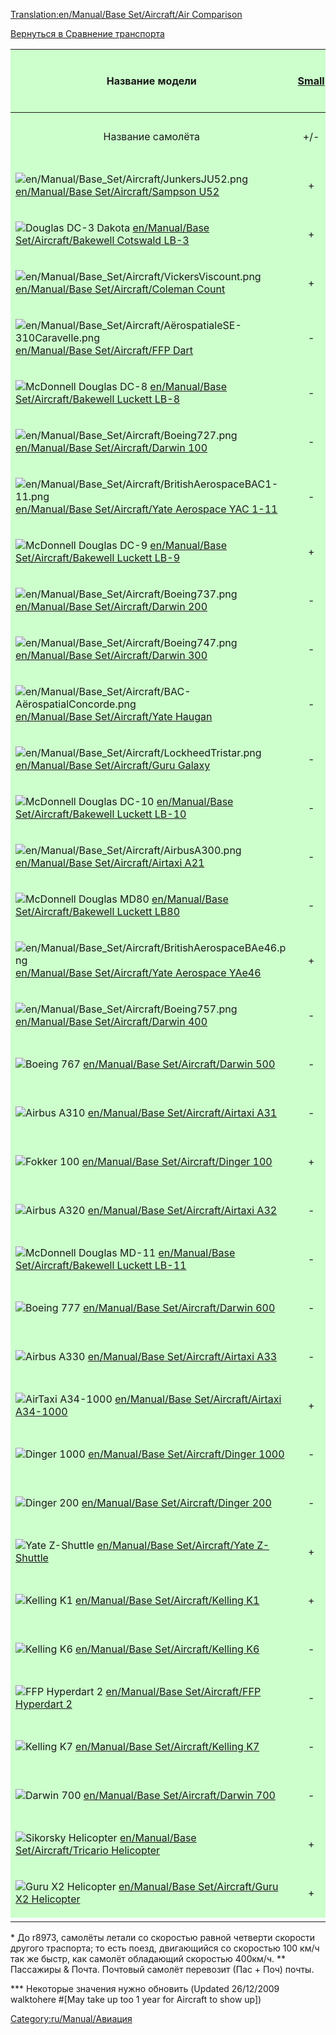 [[Translation:en/Manual/Base Set/Aircraft/Air Comparison]]

[[ru/Manual/Base Set/Сравнение транспорта|Вернуться в Сравнение транспорта]]


{|
!style="background: #ccffcc" |Название модели
!style="background: #ccffcc" |[[en/Manual/Airports#crash-landing|Small]]
!style="background: #ccccff" |Цена
!style="background: #ffffcc" |Скорость*
!style="background: #ccccff" |Стоимость обслуживания
!style="background: #ccffcc" |Разработан #
!style="background: #ccffcc" |Срок службы
!style="background: #ff9999" colspan="3" |Вместимость (NC = No Change)
|-
|style="background: #ccffcc; text-align:center" |Название самолёта
|style="background: #ccffcc; text-align:center" |<nowiki>+/-</nowiki>
|style="background: #ccccff; text-align:center" |£ ($)
|style="background: #ffffcc; text-align:center" |км/ч (миль/ч)
|style="background: #ccccff; text-align:center" |£ ($) / год
|style="background: #ccffcc; text-align:center" |год
|style="background: #ccffcc; text-align:center" |лет
|style="background: #ff9999; text-align:center" |Пас & Поч**
|style="background: #ff9999; text-align:center" |Товары 
|style="background: #ff9999; text-align:center" |Ценности***
|-
|style="background: #ccffcc" |[[File:en/Manual/Base Set/Aircraft/JunkersJU52.png]]  [[en/Manual/Base Set/Aircraft/Sampson U52]]
|style="background: #ccffcc; text-align:center" |<nowiki>+</nowiki>
|style="background: #ccccff; text-align:right" |28,710 (57,420)
|style="background: #ffffcc; text-align:right" |476 (296)
|style="background: #ccccff; text-align:right" |2,390 (4,780)
|style="background: #ccffcc; text-align:right" |1928
|style="background: #ccffcc; text-align:right" |20
|style="background: #ff9999" |25 & 4
|style="background: #ff9999; text-align:right" |14 (NC)
|style="background: #ff9999; text-align:right" |7 (NC)
|-
|style="background: #ccffcc" |[[File:en/Manual/Base Set/Aircraft/DouglasDC-3Dakota.png|Douglas DC-3 Dakota]]  [[en/Manual/Base Set/Aircraft/Bakewell Cotswald LB-3]]
|style="background: #ccffcc; text-align:center" |<nowiki>+</nowiki>
|style="background: #ccccff; text-align:right" |30,761 (61,522)
|style="background: #ffffcc; text-align:right" |476 (296)
|style="background: #ccccff; text-align:right" |2,756 (5,512)
|style="background: #ccffcc; text-align:right" |1934
|style="background: #ccffcc; text-align:right" |30
|style="background: #ff9999" |30 & 6 
|style="background: #ff9999; text-align:right" |18 (NC)
|style="background: #ff9999; text-align:right" |9 (NC)
|-
|style="background: #ccffcc" |[[File:en/Manual/Base Set/Aircraft/VickersViscount.png]]  [[en/Manual/Base Set/Aircraft/Coleman Count]]
|style="background: #ccffcc; text-align:center" |<nowiki>+</nowiki>
|style="background: #ccccff; text-align:right" |30,761 (61,522)
|style="background: #ffffcc; text-align:right" |476 (296)
|style="background: #ccccff; text-align:right" |2,812 (5,624)
|style="background: #ccffcc; text-align:right" |1947
|style="background: #ccffcc; text-align:right" |24
|style="background: #ff9999" |65 & 8 
|style="background: #ff9999; text-align:right" |32 (36)
|style="background: #ff9999; text-align:right" |16 (18)
|-
|style="background: #ccffcc" |[[File:en/Manual/Base Set/Aircraft/AërospatialeSE-310Caravelle.png]]  [[en/Manual/Base Set/Aircraft/FFP Dart]]
|style="background: #ccffcc; text-align:center" |<nowiki>-</nowiki>
|style="background: #ccccff; text-align:right" |32,812 (65,624)
|style="background: #ffffcc; text-align:right" |952 (592)
|style="background: #ccccff; text-align:right" |3,656 (7,312)
|style="background: #ccffcc; text-align:right" |1955
|style="background: #ccffcc; text-align:right" |18
|style="background: #ff9999" |90 & 10
|style="background: #ff9999; text-align:right" |45 (50)
|style="background: #ff9999; text-align:right" |25 (NC)
|-
|style="background: #ccffcc" |[[File:en/Manual/Base Set/Aircraft/McDonnellDouglasDC-8.png|McDonnell Douglas DC-8]]  [[en/Manual/Base Set/Aircraft/Bakewell Luckett LB-8]]
|style="background: #ccffcc; text-align:center" |<nowiki>-</nowiki>
|style="background: #ccccff; text-align:right" |36,914 (73,828)
|style="background: #ffffcc; text-align:right" |952 (592)
|style="background: #ccccff; text-align:right" |6,750 (13,500)
|style="background: #ccffcc; text-align:right" |1958
|style="background: #ccffcc; text-align:right" |23
|style="background: #ff9999" |200 & 30
|style="background: #ff9999; text-align:right" |100 (115)
|style="background: #ff9999; text-align:right" |50 (57)
|-
|style="background: #ccffcc" |[[File:en/Manual/Base Set/Aircraft/Boeing727.png]]  [[en/Manual/Base Set/Aircraft/Darwin 100]]
|style="background: #ccffcc; text-align:center" |<nowiki>-</nowiki>
|style="background: #ccccff; text-align:right" |36,919 (73,828)
|style="background: #ffffcc; text-align:right" |952 (592) 
|style="background: #ccccff; text-align:right" |6,750 (13,500)
|style="background: #ccffcc; text-align:right" |1962
|style="background: #ccffcc; text-align:right" |25
|style="background: #ff9999" |170 & 35
|style="background: #ff9999; text-align:right" |85 (102)
|style="background: #ff9999; text-align:right" |42 (51)
|-
|style="background: #ccffcc" |[[File:en/Manual/Base Set/Aircraft/BritishAerospaceBAC1-11.png]]  [[en/Manual/Base Set/Aircraft/Yate Aerospace YAC 1-11]]
|style="background: #ccffcc; text-align:center" |<nowiki>-</nowiki>
|style="background: #ccccff; text-align:right" |32,812 (65,624)
|style="background: #ffffcc; text-align:right" |952 (592)
|style="background: #ccccff; text-align:right" |3,796 (7,592)
|style="background: #ccffcc; text-align:right" |1963
|style="background: #ccffcc; text-align:right" |22
|style="background: #ff9999" |95 & 10
|style="background: #ff9999; text-align:right" |47 (52)
|style="background: #ff9999; text-align:right" |23 (26)
|-
|style="background: #ccffcc" |[[File:en/Manual/Base Set/Aircraft/McDonnellDouglasDC-9.png|McDonnell Douglas DC-9]]  [[en/Manual/Base Set/Aircraft/Bakewell Luckett LB-9]]
|style="background: #ccffcc; text-align:center" |<nowiki>+</nowiki>
|style="background: #ccccff; text-align:right" |34,863 (69,726)
|style="background: #ffffcc; text-align:right" |952 (592)
|style="background: #ccccff; text-align:right" |4,218 (8,436)
|style="background: #ccffcc; text-align:right" |1964
|style="background: #ccffcc; text-align:right" |26
|style="background: #ff9999" |100 & 15
|style="background: #ff9999; text-align:right" |50 (57)
|style="background: #ff9999; text-align:right" |25 (28)
|-
|style="background: #ccffcc" |[[File:en/Manual/Base Set/Aircraft/Boeing737.png]]  [[en/Manual/Base Set/Aircraft/Darwin 200]]
|style="background: #ccffcc; text-align:center" |<nowiki>-</nowiki>
|style="background: #ccccff; text-align:right" |34,863 (69,726)
|style="background: #ffffcc; text-align:right" |952 (592) 
|style="background: #ccccff; text-align:right" |4,359 (8,718)
|style="background: #ccffcc; text-align:right" |1967
|style="background: #ccffcc; text-align:right" |22
|style="background: #ff9999" |110 & 15
|style="background: #ff9999; text-align:right" |55 (62)
|style="background: #ff9999; text-align:right" |27 (31)
|-
|style="background: #ccffcc" |[[File:en/Manual/Base Set/Aircraft/Boeing747.png]]  [[en/Manual/Base Set/Aircraft/Darwin 300]]
|style="background: #ccffcc; text-align:center" |<nowiki>-</nowiki>
|style="background: #ccccff; text-align:right" |61,523 (123,046)
|style="background: #ffffcc; text-align:right" |952 (592) 
|style="background: #ccccff; text-align:right" |7,115 (14,230)
|style="background: #ccffcc; text-align:right" |1967
|style="background: #ccffcc; text-align:right" |25
|style="background: #ff9999" |300 & 50
|style="background: #ff9999; text-align:right" |150 (175)
|style="background: #ff9999; text-align:right" |75 (87)
|-
|style="background: #ccffcc" |[[File:en/Manual/Base Set/Aircraft/BAC-AërospatialConcorde.png]]  [[en/Manual/Base Set/Aircraft/Yate Haugan]]
|style="background: #ccffcc; text-align:center" |<nowiki>-</nowiki>
|style="background: #ccccff; text-align:right" |153,808 (307,616)
|style="background: #ffffcc; text-align:right" |2,330 (1,448)
|style="background: #ccccff; text-align:right" |7,031 (14,062)
|style="background: #ccffcc; text-align:right" |1969
|style="background: #ccffcc; text-align:right" |25
|style="background: #ff9999" |100 & 20 
|style="background: #ff9999; text-align:right" |50 (60)
|style="background: #ff9999; text-align:right" |25 (30)
|-
|style="background: #ccffcc" |[[File:en/Manual/Base Set/Aircraft/LockheedTristar.png]]  [[en/Manual/Base Set/Aircraft/Guru Galaxy]]
|style="background: #ccffcc; text-align:center" |<nowiki>-</nowiki>
|style="background: #ccccff; text-align:right" |51,269 (102,538)
|style="background: #ffffcc; text-align:right" |952 (592) 
|style="background: #ccccff; text-align:right" |6,328 (12,656)
|style="background: #ccffcc; text-align:right" |1969
|style="background: #ccffcc; text-align:right" |20
|style="background: #ff9999" |240 & 35
|style="background: #ff9999; text-align:right" |120 (137)
|style="background: #ff9999; text-align:right" |60 (68)
|-
|style="background: #ccffcc" |[[File:en/Manual/Base Set/Aircraft/McDonnelDouglasDC-10.png|McDonnell Douglas DC-10]]  [[en/Manual/Base Set/Aircraft/Bakewell Luckett LB-10]]
|style="background: #ccffcc; text-align:center" |<nowiki>-</nowiki>
|style="background: #ccccff; text-align:right" |38,964 (77,928)
|style="background: #ffffcc; text-align:right" |952 (592)
|style="background: #ccccff; text-align:right" |5,400 (10,800)
|style="background: #ccffcc; text-align:right" |1971
|style="background: #ccffcc; text-align:right" |20
|style="background: #ff9999" |220 & 40
|style="background: #ff9999; text-align:right" |110 (130)
|style="background: #ff9999; text-align:right" |55 (65)
|-
|style="background: #ccffcc" |[[File:en/Manual/Base Set/Aircraft/AirbusA300.png]]  [[en/Manual/Base Set/Aircraft/Airtaxi A21]]
|style="background: #ccffcc; text-align:center" |<nowiki>-</nowiki>
|style="background: #ccccff; text-align:right" |41,015 (82,030)
|style="background: #ffffcc; text-align:right" |952 (592) 
|style="background: #ccccff; text-align:right" |6,609 (13,218)
|style="background: #ccffcc; text-align:right" |1973
|style="background: #ccffcc; text-align:right" |24
|style="background: #ff9999" |260 & 30
|style="background: #ff9999; text-align:right" |145 (NC)
|style="background: #ff9999; text-align:right" |72 (NC)
|-
|style="background: #ccffcc" |[[File:en/Manual/Base Set/Aircraft/McDonnellDouglasMD80.png|McDonnell Douglas MD80]]  [[en/Manual/Base Set/Aircraft/Bakewell Luckett LB80]]
|style="background: #ccffcc; text-align:center" |<nowiki>-</nowiki>
|style="background: #ccccff; text-align:right" |36,914 (73,828)
|style="background: #ffffcc; text-align:right" |952 (592)
|style="background: #ccccff; text-align:right" |6,890 (13,780)
|style="background: #ccffcc; text-align:right" |1978
|style="background: #ccffcc; text-align:right" |25
|style="background: #ff9999" |150 & 30
|style="background: #ff9999; text-align:right" |75 (90)
|style="background: #ff9999; text-align:right" |37 (45)
|-
|style="background: #ccffcc" |[[File:en/Manual/Base Set/Aircraft/BritishAerospaceBAe46.png]]  [[en/Manual/Base Set/Aircraft/Yate Aerospace YAe46]]
|style="background: #ccffcc; text-align:center" |<nowiki>+</nowiki>
|style="background: #ccccff; text-align:right" |32,812 (65,624)
|style="background: #ffffcc; text-align:right" |952 (592)
|style="background: #ccccff; text-align:right" |3,515 (7,030)
|style="background: #ccffcc; text-align:right" |1980
|style="background: #ccffcc; text-align:right" |25
|style="background: #ff9999" |80 & 10
|style="background: #ff9999; text-align:right" |40 (45)
|style="background: #ff9999; text-align:right" |20 (22)
|-
|style="background: #ccffcc" |[[File:en/Manual/Base Set/Aircraft/Boeing757.png]]  [[en/Manual/Base Set/Aircraft/Darwin 400]]
|style="background: #ccffcc; text-align:center" |<nowiki>-</nowiki>
|style="background: #ccccff; text-align:right" |36,919 (73,828)
|style="background: #ffffcc; text-align:right" |952 (592)
|style="background: #ccccff; text-align:right" |5,906 (11,812)
|style="background: #ccffcc; text-align:right" |1982
|style="background: #ccffcc; text-align:right" |25
|style="background: #ff9999" |200 & 25
|style="background: #ff9999; text-align:right" |100 (112)
|style="background: #ff9999; text-align:right" |50 (56)
|-
|style="background: #ccffcc" |[[File:en/Manual/Base Set/Aircraft/Boeing767.png|Boeing 767]]  [[en/Manual/Base Set/Aircraft/Darwin 500]]
|style="background: #ccffcc; text-align:center" |<nowiki>-</nowiki>
|style="background: #ccccff; text-align:right" |38,964 (77,928)
|style="background: #ffffcc; text-align:right" |952 (592)
|style="background: #ccccff; text-align:right" |6,187 (12,374)
|style="background: #ccffcc; text-align:right" |1981
|style="background: #ccffcc; text-align:right" |25
|style="background: #ff9999" |240 & 25 
|style="background: #ff9999; text-align:right" |120 (132)
|style="background: #ff9999; text-align:right" |60 (66)
|-
|style="background: #ccffcc" |[[File:en/Manual/Base Set/Aircraft/AirbusA310.png|Airbus A310]]  [[en/Manual/Base Set/Aircraft/Airtaxi A31]]
|style="background: #ccffcc; text-align:center" |<nowiki>-</nowiki>
|style="background: #ccccff; text-align:right" |38,964 (77,928)
|style="background: #ffffcc; text-align:right" |952 (592)
|style="background: #ccccff; text-align:right" |6,187 (12,374)
|style="background: #ccffcc; text-align:right" |1982
|style="background: #ccffcc; text-align:right" |24
|style="background: #ff9999" |210 & 25
|style="background: #ff9999; text-align:right" |105 (117)
|style="background: #ff9999; text-align:right" |52 (58)
|-
|style="background: #ccffcc" |[[File:en/Manual/Base Set/Aircraft/Fokker100.png|Fokker 100]]  [[en/Manual/Base Set/Aircraft/Dinger 100]]
|style="background: #ccffcc; text-align:center" |<nowiki>+</nowiki>
|style="background: #ccccff; text-align:right" |34,863 (69,726)
|style="background: #ffffcc; text-align:right" |952 (592) 
|style="background: #ccccff; text-align:right" |4,078 (8,156)
|style="background: #ccffcc; text-align:right" |1986
|style="background: #ccffcc; text-align:right" |20
|style="background: #ff9999" |85 & 10
|style="background: #ff9999; text-align:right" |42 (47)
|style="background: #ff9999; text-align:right" |21 (23)
|-
|style="background: #ccffcc" |[[File:en/Manual/Base Set/Aircraft/AirbusA320.png|Airbus A320]]  [[en/Manual/Base Set/Aircraft/Airtaxi A32]]
|style="background: #ccffcc; text-align:center" |<nowiki>-</nowiki>
|style="background: #ccccff; text-align:right" |36,914 (73,828)
|style="background: #ffffcc; text-align:right" |952 (592) 
|style="background: #ccccff; text-align:right" |4,781 (9,562)
|style="background: #ccffcc; text-align:right" |1987
|style="background: #ccffcc; text-align:right" |24
|style="background: #ff9999" |160 & 20
|style="background: #ff9999; text-align:right" |80 (90)
|style="background: #ff9999; text-align:right" |40 (45)
|-
|style="background: #ccffcc" |[[File:en/Manual/Base Set/Aircraft/McDonnellDouglasMD-11.png|McDonnell Douglas MD-11]]  [[en/Manual/Base Set/Aircraft/Bakewell Luckett LB-11]]
|style="background: #ccffcc; text-align:center" |<nowiki>-</nowiki>
|style="background: #ccccff; text-align:right" |40,515 (81,030)
|style="background: #ffffcc; text-align:right" |952 (592) 
|style="background: #ccccff; text-align:right" |5,343 (10,686)
|style="background: #ccffcc; text-align:right" |1990
|style="background: #ccffcc; text-align:right" |25
|style="background: #ff9999" |230 & 25
|style="background: #ff9999; text-align:right" |115 (127)
|style="background: #ff9999; text-align:right" |57 (63)
|-
|style="background: #ccffcc" |[[File:en/Manual/Base Set/Aircraft/Boeing777.png|Boeing 777]]  [[en/Manual/Base Set/Aircraft/Darwin 600]]
|style="background: #ccffcc; text-align:center" |<nowiki>-</nowiki>
|style="background: #ccccff; text-align:right" |55,371 (110,742)
|style="background: #ffffcc; text-align:right" |952 (592) 
|style="background: #ccccff; text-align:right" |6,468 (12,936)
|style="background: #ccffcc; text-align:right" |1995
|style="background: #ccffcc; text-align:right" |25
|style="background: #ff9999" |260 & 40
|style="background: #ff9999; text-align:right" |130 (150)
|style="background: #ff9999; text-align:right" |65 (75)
|-
|style="background: #ccffcc" |[[File:en/Manual/Base Set/Aircraft/AirbusA330.png|Airbus A330]]  [[en/Manual/Base Set/Aircraft/Airtaxi A33]]
|style="background: #ccffcc; text-align:center" |<nowiki>-</nowiki>
|style="background: #ccccff; text-align:right" |53,320 (106,640)
|style="background: #ffffcc; text-align:right" |952 (592) 
|style="background: #ccccff; text-align:right" |5,906 (11,812)
|style="background: #ccffcc; text-align:right" |1993
|style="background: #ccffcc; text-align:right" |24
|style="background: #ff9999" |220 & 20
|style="background: #ff9999; text-align:right" |110 (120)
|style="background: #ff9999; text-align:right" |55 (60)
|-
|style="background: #ccffcc" |[[File:en/Manual/Base Set/Aircraft/AirTaxiA34-1000.png|AirTaxi A34-1000]]  [[en/Manual/Base Set/Aircraft/Airtaxi A34-1000]]
|style="background: #ccffcc; text-align:center" |<nowiki>+</nowiki>
|style="background: #ccccff; text-align:right" |34,812 (65,624)
|style="background: #ffffcc; text-align:right" |952 (592)
|style="background: #ccccff; text-align:right" |3,656 (7,312)
|style="background: #ccffcc; text-align:right" |2000
|style="background: #ccffcc; text-align:right" |25
|style="background: #ff9999" |75 & 10
|style="background: #ff9999; text-align:right" |37 (42)
|style="background: #ff9999; text-align:right" |18 (21)
|-
|style="background: #ccffcc" |[[File:en/Manual/Base Set/Aircraft/Dinger1000.png|Dinger 1000]]  [[en/Manual/Base Set/Aircraft/Dinger 1000]]
|style="background: #ccffcc; text-align:center" |<nowiki>-</nowiki>
|style="background: #ccccff; text-align:right" |164,062 (328,124)
|style="background: #ffffcc; text-align:right" |2,330 (1,448)
|style="background: #ccccff; text-align:right" |7,059 (14,118)
|style="background: #ccffcc; text-align:right" |2011
|style="background: #ccffcc; text-align:right" |20
|style="background: #ff9999" |130 & 45
|style="background: #ff9999; text-align:right" |65 (87)
|style="background: #ff9999; text-align:right" |32 (43)
|-
|style="background: #ccffcc" |[[File:en/Manual/Base Set/Aircraft/Dinger200.png|Dinger 200]]  [[en/Manual/Base Set/Aircraft/Dinger 200]]
|style="background: #ccffcc; text-align:center" |<nowiki>-</nowiki>
|style="background: #ccccff; text-align:right" |44,218 (88,436)
|style="background: #ffffcc; text-align:right" |952 (592) 
|style="background: #ccccff; text-align:right" |6,875 (13,950)
|style="background: #ccffcc; text-align:right" |2013
|style="background: #ccffcc; text-align:right" |25
|style="background: #ff9999" |400  & 80 
|style="background: #ff9999; text-align:right" |200 (240)
|style="background: #ff9999; text-align:right" |100 (120)
|-
|style="background: #ccffcc" |[[File:en/Manual/Base Set/Aircraft/YateZ-Shuttle.png|Yate Z-Shuttle]]  [[en/Manual/Base Set/Aircraft/Yate Z-Shuttle]]
|style="background: #ccffcc; text-align:center" |<nowiki>+</nowiki>
|style="background: #ccccff; text-align:right" |32,812 (65,624)
|style="background: #ffffcc; text-align:right" |952 (592) 
|style="background: #ccccff; text-align:right" |4,190 (8,380)
|style="background: #ccffcc; text-align:right" |2018
|style="background: #ccffcc; text-align:right" |22
|style="background: #ff9999" |85 & 10
|style="background: #ff9999; text-align:right" |42 (47)
|style="background: #ff9999; text-align:right" |21 (23)
|-
|style="background: #ccffcc" |[[File:en/Manual/Base Set/Aircraft/KellingK1.png|Kelling K1]]  [[en/Manual/Base Set/Aircraft/Kelling K1]]
|style="background: #ccffcc; text-align:center" |<nowiki>+</nowiki>
|style="background: #ccccff; text-align:right" |34,863 (69,726)
|style="background: #ffffcc; text-align:right" |952 (592)
|style="background: #ccccff; text-align:right" |4,781 (9,562)
|style="background: #ccffcc; text-align:right" |2022
|style="background: #ccffcc; text-align:right" |22
|style="background: #ff9999" |65 & 18
|style="background: #ff9999; text-align:right" |32 (41)
|style="background: #ff9999; text-align:right" |16 (20)
|-
|style="background: #ccffcc" |[[File:en/Manual/Base Set/Aircraft/KellingK6.png|Kelling K6]]  [[en/Manual/Base Set/Aircraft/Kelling K6]]
|style="background: #ccffcc; text-align:center" |<nowiki>-</nowiki>
|style="background: #ccccff; text-align:right" |36,914 (73,828)
|style="background: #ffffcc; text-align:right" |952 (592) 
|style="background: #ccccff; text-align:right" |5,906 (11,812)
|style="background: #ccffcc; text-align:right" |2026
|style="background: #ccffcc; text-align:right" |22
|style="background: #ff9999" |110 & 25
|style="background: #ff9999; text-align:right" |55 (67)
|style="background: #ff9999; text-align:right" |27 (33)
|-
|style="background: #ccffcc" |[[File:en/Manual/Base Set/Aircraft/FFPHyperdart2.png|FFP Hyperdart 2]]  [[en/Manual/Base Set/Aircraft/FFP Hyperdart 2]]
|style="background: #ccffcc; text-align:center" |<nowiki>-</nowiki>
|style="background: #ccccff; text-align:right" |38,964 (77,928)
|style="background: #ffffcc; text-align:right" |2,330 (1,448) 
|style="background: #ccccff; text-align:right" |4,500 (9,000)
|style="background: #ccffcc; text-align:right" |2031
|style="background: #ccffcc; text-align:right" |25
|style="background: #ff9999" |85 & 45
|style="background: #ff9999; text-align:right" |42 (65)
|style="background: #ff9999; text-align:right" |21 (32)
|-
|style="background: #ccffcc" |[[File:en/Manual/Base Set/Aircraft/KellingK7.png|Kelling K7]]  [[en/Manual/Base Set/Aircraft/Kelling K7]]
|style="background: #ccffcc; text-align:center" |<nowiki>-</nowiki>
|style="background: #ccccff; text-align:right" |41,015 (82,030)
|style="background: #ffffcc; text-align:right" |952 (592)
|style="background: #ccccff; text-align:right" |6,468 (12,936)
|style="background: #ccffcc; text-align:right" |2036
|style="background: #ccffcc; text-align:right" |25
|style="background: #ff9999" |180 & 60
|style="background: #ff9999; text-align:right" |90 (120)
|style="background: #ff9999; text-align:right" |45 (60)
|-
|style="background: #ccffcc" |[[File:en/Manual/Base Set/Aircraft/Darwin700.png|Darwin 700]]  [[en/Manual/Base Set/Aircraft/Darwin 700]]
|style="background: #ccffcc; text-align:center" |<nowiki>-</nowiki>
|style="background: #ccccff; text-align:right" |43,066 (86,132)
|style="background: #ffffcc; text-align:right" |952 (592)
|style="background: #ccccff; text-align:right" |6,187 (12,374)
|style="background: #ccffcc; text-align:right" |2042
|style="background: #ccffcc; text-align:right" |23
|style="background: #ff9999" |150 & 65
|style="background: #ff9999; text-align:right" |75 (107)
|style="background: #ff9999; text-align:right" |37 (53)
|-
|style="background: #ccffcc" |[[File:en/Manual/Base Set/Aircraft/SikorskyHelicopter.png|Sikorsky Helicopter]]  [[en/Manual/Base Set/Aircraft/Tricario Helicopter]]
|style="background: #ccffcc; text-align:center" |<nowiki>+</nowiki>
|style="background: #ccccff; text-align:right" |30,761 (61,522)
|style="background: #ffffcc; text-align:right" |323 (201)
|style="background: #ccccff; text-align:right" |2,278 (4,556)
|style="background: #ccffcc; text-align:right" |1957
|style="background: #ccffcc; text-align:right" |20
|style="background: #ff9999" |40 & 15 
|style="background: #ff9999; text-align:right" |20 (27)
|style="background: #ff9999; text-align:right" |10 (13)
|-
|style="background: #ccffcc" |[[File:en/Manual/Base Set/Aircraft/GuruX2Helicopter.png|Guru X2 Helicopter]]  [[en/Manual/Base Set/Aircraft/Guru X2 Helicopter]]
|style="background: #ccffcc; text-align:center" |<nowiki>+</nowiki>
|style="background: #ccccff; text-align:right" |34,863 (69,726)
|style="background: #ffffcc; text-align:right" |515 (320)
|style="background: #ccccff; text-align:right" |2,165 (4,330)
|style="background: #ccffcc; text-align:right" |1997
|style="background: #ccffcc; text-align:right" |20
|style="background: #ff9999" |55 & 20
|style="background: #ff9999; text-align:right" |27 (37)
|style="background: #ff9999; text-align:right" |13 (18)
|-
|}
{{ru/Необходимо сделать|Разобраться, что релиз версии r8973 был первым в и заменить, но что ниже для удобства пользователей.}}
<nowiki>*</nowiki> До r8973, самолёты летали со скоростью равной четверти скорости другого траспорта; то есть поезд, двигающийся со скоростью 100 км/ч так же быстр, как самолёт обладающий скоростью 400км/ч.
<nowiki>**</nowiki> Пассажиры & Почта. Почтовый самолёт перевозит (Пас + Поч) почты.

<nowiki>***</nowiki> Некоторые значения нужно обновить (Updated 26/12/2009 walktohere #[May take up too 1 year for Aircraft to show up])

[[Category:ru/Manual/Авиация]]